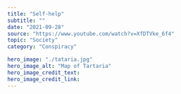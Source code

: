 ---
title: "Self-help"
subtitle: ""
date: "2021-09-28"
source: "https://www.youtube.com/watch?v=XfDTVke_6f4"
topic: "Society"
category: "Conspiracy" 

hero_image: "./tataria.jpg"
hero_image_alt: "Map of Tartaria"
hero_image_credit_text: 
hero_image_credit_link: 
---
